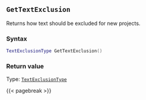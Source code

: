 ## `GetTextExclusion`

Returns how text should be excluded for new projects.

### Syntax {-}

``` .lua
TextExclusionType GetTextExclusion()
```


### Return value {-}

Type: [`TextExclusionType`](#textexclusiontype)


{{< pagebreak >}}